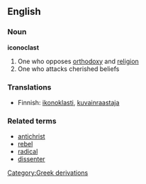 ==English==

===Noun===
'''iconoclast'''

# One who opposes [[orthodoxy]] and [[religion]]
# One who attacks cherished beliefs

===Translations===

*Finnish: [[ikonoklasti]], [[kuvainraastaja]]

===Related terms===
*[[antichrist]]
*[[rebel]]
*[[radical]]
*[[dissenter]]

[[Category:Greek derivations]]